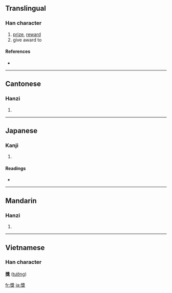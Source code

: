 {{see|奖|奬|奨}}
==Translingual==

===Han character===
{{Han char|rn=94|rad=犬|as=11|sn=14|four=2743<sub>0</sub>|canj=女戈戈大 (VIIK)}}

# [[prize]], [[reward]]
# give award to

====References====
* {{Han ref|kx=0717.290|dkj=20637|dj=1129.070|hdz=21364.140|uh=734E|ud=29518|bh=BCFA|bd=48378}}

----

==Cantonese==

===Hanzi===
{{yue-hanzi|jyut=|y=jeung2}}

# {{defn|Cantonese}}

----

==Japanese==

===Kanji===
{{ja-kanji|grade=|rs=犬11}}

# {{defn|Japanese}}

====Readings====
* {{ja-readings|on=[[しょう]] (shō), [[そう]] (sō)|kun=[[すすめる]] (susumeru)|nanori=}}

----

==Mandarin==

===Hanzi===
{{cmn-hanzi|sim=奖|pin=[[jiǎng]] ([[jiang3]])|wg=chiang<sup>3</sup>}}

# {{defn|Mandarin}}

----

==Vietnamese==
===Han character===
'''獎''' ([[tưởng]])

[[fr:獎]]
[[ja:獎]]